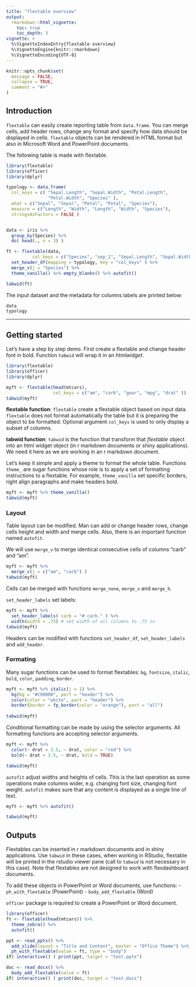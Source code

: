 ```yaml
---
title: "flextable overview"
output: 
  rmarkdown::html_vignette:
    toc: true 
    toc_depth: 3
vignette: >
  %\VignetteIndexEntry{flextable overview}
  %\VignetteEngine{knitr::rmarkdown}
  %\VignetteEncoding{UTF-8}
---
```



```r
knitr::opts_chunk$set(
  message = FALSE,
  collapse = TRUE,
  comment = "#>"
)
```

## Introduction 

`flextable` can easily create reporting table from `data.frame`. You can merge cells, add header rows, change any format and specify how data should be displayed in cells. `flextable` objects can be rendered in HTML format but also in Microsoft Word and PowerPoint documents.

The following table is made with flextable.

```r
library(flextable)
library(officer)
library(dplyr)

typology <- data.frame(
  col_keys = c( "Sepal.Length", "Sepal.Width", "Petal.Length",
                "Petal.Width", "Species" ),
  what = c("Sepal", "Sepal", "Petal", "Petal", "Species"),
  measure = c("Length", "Width", "Length", "Width", "Species"),
  stringsAsFactors = FALSE )


data <- iris %>% 
  group_by(Species) %>% 
  do( head(., n = 3) )

ft <- flextable(data, 
          col_keys = c("Species", "sep_1", "Sepal.Length", "Sepal.Width", "sep_2",  "Petal.Length", "Petal.Width" ) ) %>% 
  set_header_df(mapping = typology, key = "col_keys" ) %>% 
  merge_v(j = "Species") %>% 
  theme_vanilla() %>% empty_blanks() %>% autofit() 

tabwid(ft)
```

The input dataset and the metadata for columns labels are printed below:

```r
data
typology
```


---


## Getting started

Let's have a step by step demo. First create a flextable and change header font in bold. Function `tabwid` will wrap it in an *htmlwidget*.

```r
library(flextable)
library(officer)
library(dplyr)

myft <- flextable(head(mtcars), 
                  col_keys = c("am", "carb", "gear", "mpg", "drat" ))
tabwid(myft)
```

**flextable function**: `flextable` create a flextable object based on input data. `flextable` does not format automatically the table but it is preparing the object to be formatted. Optional argument `col_keys` is used to only display a subset of columns. 

**tabwid function**: `tabwid` is the function that transform that *flextable* object into an html widget object (in r markdown documents or shiny applications). We need it here as we are working in an r markdown document.

Let's keep it simple and apply a theme to format the whole table. Functions `theme_` are sugar functions whose role is to apply a set of formatting instructions to a flextable. For example, `theme_vanilla` set specific borders, right align paragraphs and make headers bold. 

```r
myft <- myft %>% theme_vanilla()
tabwid(myft)
```

### Layout

Table layout can be modified. Man can add or change header rows, change cells height and width and merge cells. Also, there is an important function named `autofit`.

We will use `merge_v` to merge identical consecutive cells of 
columns "carb" and "am".

```r
myft <- myft %>%
  merge_v(j = c("am", "carb") )
tabwid(myft)
```

Cells can be merged with functions `merge_none`, `merge_v` and `merge_h`.

`set_header_labels` set labels:

```r
myft <- myft %>%
  set_header_labels( carb = "# carb." ) %>% 
  width(width = .75) # set width of all columns to .75 in
tabwid(myft)
```

Headers can be modified with functions `set_header_df`, `set_header_labels` and `add_header`.


### Formating

Many sugar functions can be used to format flextables: `bg`, `fontsize`, `italic`, `bold`, `color`, `padding`, `border`. 

```r
myft <- myft %>% italic(j = 1) %>% 
  bg(bg = "#C90000", part = "header") %>% 
  color(color = "white", part = "header") %>% 
  border(border = fp_border(color = "orange"), part = "all")
  
tabwid(myft)
```

Conditional formatting can be made by using the selector arguments. All formatting functions are accepting selector arguments. 

```r
myft <- myft %>% 
  color(~ drat > 3.5, ~ drat, color = "red") %>% 
  bold(~ drat > 3.5, ~ drat, bold = TRUE) 

tabwid(myft)
```


`autofit` adjust widths and heights of cells. This is the last operation as some operations make columns wider, e.g. changing font size, changing font weight. `autofit` makes sure that any content is displayed as a single line of text.

```r
myft <- myft %>% autofit()

tabwid(myft)
```


## Outputs

Flextables can be inserted in r markdown documents and in shiny applications. Use `tabwid` in these cases, when working in RStudio, flextable will be printed in the rstudio viewer pane (call to `tabwid` is not necessary in this case). Note that flextables are not designed to work with flexdashboard documents.

To add these objects in PowerPoint or Word documents, use functions:
- `ph_with_flextable` (PowerPoint)
- `body_add_flextable` (Word)

`officer` package is required to create a PowerPoint or Word document.

```r
library(officer)
ft <- flextable(head(mtcars)) %>% 
  theme_zebra() %>% 
  autofit()

ppt <- read_pptx() %>% 
  add_slide(layout = "Title and Content", master = "Office Theme") %>% 
  ph_with_flextable(value = ft, type = "body") 
if( interactive() ) print(ppt, target = "test.pptx")

doc <- read_docx() %>% 
  body_add_flextable(value = ft)
if( interactive() ) print(doc, target = "test.docx")
```

